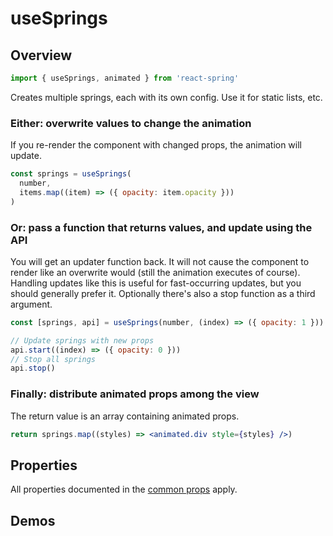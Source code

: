 
# useSprings

## Overview

```js
import { useSprings, animated } from 'react-spring'
```

Creates multiple springs, each with its own config. Use it for static lists, etc.

### Either: overwrite values to change the animation

If you re-render the component with changed props, the animation will update.

```jsx
const springs = useSprings(
  number,
  items.map((item) => ({ opacity: item.opacity }))
)
```

### Or: pass a function that returns values, and update using the API

You will get an updater function back. It will not cause the component to render like an overwrite would (still the animation executes of course). Handling updates like this is useful for fast-occurring updates, but you should generally prefer it. Optionally there's also a stop function as a third argument.

```jsx
const [springs, api] = useSprings(number, (index) => ({ opacity: 1 }))

// Update springs with new props
api.start((index) => ({ opacity: 0 }))
// Stop all springs
api.stop()
```

### Finally: distribute animated props among the view

The return value is an array containing animated props.

```jsx
return springs.map((styles) => <animated.div style={styles} />)
```

## Properties

All properties documented in the [common props](/common/props) apply.

## Demos

<DemoGrid>
  <Demo title="Card Stack">
    <CardStackDemo />
  </Demo>
  <Demo title="Draggable List">
    <DraggableListDemo />
  </Demo>
  <Demo title="Viewpager">
    <ViewpagerDemo />
  </Demo>
</DemoGrid>
